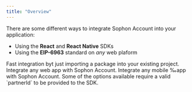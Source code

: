 ```yaml
---
title: "Overview"
---
```


There are some different ways to integrate Sophon Account into your application:

- Using the **React** and **React Native** SDKs
- Using the **EIP-6963** standard on *any* web plaform

<Columns cols={3}>
  <Card
    title="EIP-6963"
    icon="globe"
    href="./eip-6963"
    arrow="true"
    cta="Read more"
  >
    Fast integration byt just importing a package into your existing project.
  </Card>
  <Card title="React" icon="react" href="./web" arrow="true" cta="Read more">
    Integrate any web app with Sophon Account.
  </Card>
  <Card
    title="React Native"
    icon="mobile"
    href="./react-native"
    arrow="true"
    cta="Read more"
  >
    Integrate any mobile ‰app with Sophon Account.
  </Card>
</Columns>

<Note>
  Some of the options available require a valid `partnerId` to be provided to
  the SDK.
</Note>
